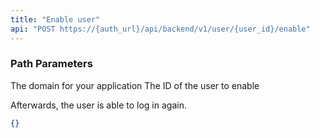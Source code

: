 ```yaml
---
title: "Enable user"
api: "POST https://{auth_url}/api/backend/v1/user/{user_id}/enable"
---
```


### Path Parameters

<ParamField path="auth_url" type="string" required>
  The domain for your application
</ParamField>

<ParamField path="user_id" type="string" required>
  The ID of the user to enable
</ParamField>

Afterwards, the user is able to log in again.

<ResponseExample>

```json
{}
```

</ResponseExample>
